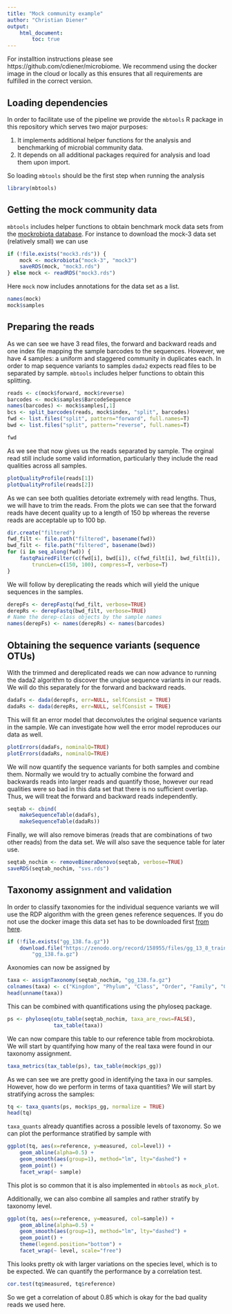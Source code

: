 ```yaml
---
title: "Mock community example"
author: "Christian Diener"
output:
    html_document:
        toc: true
---
```



For installtion instructions please see https://github.com/cdiener/microbiome.
We recommend using the docker image in the cloud or locally as this ensures
that all requirements are fulfilled in the correct version.

## Loading dependencies

In order to facilitate use of the pipeline we provide the `mbtools` R package
in this repository which serves two major purposes:

1. It implements additional helper functions for the analysis and benchmarking
   of microbial community data.
2. It depends on all additional packages required for analysis and load them
   upon import.

So loading `mbtools` should be the first step when running the analysis

```r
library(mbtools)
```

## Getting the mock community data

`mbtools` includes helper functions to obtain benchmark mock data sets from
the [mockrobiota database](https://peerj.com/preprints/2065/). For instance
to download the mock-3 data set (relatively small) we can use

```r
if (!file.exists("mock3.rds")) {
    mock <- mockrobiota("mock-3", "mock3")
    saveRDS(mock, "mock3.rds")
} else mock <- readRDS("mock3.rds")
```

Here `mock` now includes annotations for the data set as a list.

```r
names(mock)
mock$samples
```

## Preparing the reads

As we can see we have 3 read files, the forward and backward reads and one
index file mapping the sample barcodes to the sequences. However, we have 4
samples: a uniform and staggered community in duplicates each. In order to
map sequence variants to samples `dada2` expects read files to be separated by
sample. `mbtools` includes helper functions to obtain this splitting.

```r
reads <- c(mock$forward, mock$reverse)
barcodes <- mock$samples$BarcodeSequence
names(barcodes) <- mock$samples[,1]
bcs <- split_barcodes(reads, mock$index, "split", barcodes)
fwd <- list.files("split", pattern="forward", full.names=T)
bwd <- list.files("split", pattern="reverse", full.names=T)

fwd
```

As we see that now gives us the reads separated by sample. The orginal read
still include some valid information, particularly they include the read qualities
across all samples.

```r
plotQualityProfile(reads[1])
plotQualityProfile(reads[2])
```

As we can see both qualities detoriate extremely with read lengths. Thus,
we will have to trim the reads. From the plots we can see that the forward
reads have decent quality up to a length of 150 bp whereas the reverse reads
are acceptable up to 100 bp.

```r
dir.create("filtered")
fwd_filt <- file.path("filtered", basename(fwd))
bwd_filt <- file.path("filtered", basename(bwd))
for (i in seq_along(fwd)) {
    fastqPairedFilter(c(fwd[i], bwd[i]), c(fwd_filt[i], bwd_filt[i]),
        truncLen=c(150, 100), compress=T, verbose=T)
}
```

We will follow by dereplicating the reads which will yield the unique
sequences in the samples.

```r
derepFs <- derepFastq(fwd_filt, verbose=TRUE)
derepRs <- derepFastq(bwd_filt, verbose=TRUE)
# Name the derep-class objects by the sample names
names(derepFs) <- names(derepRs) <- names(barcodes)
```

## Obtaining the sequence variants (sequence OTUs)

With the trimmed and dereplicated reads we can now advance to running the dada2
algorithm to discover the unqiue sequence variants in our reads. We will do this
separately for the forward and backward reads.

```r
dadaFs <- dada(derepFs, err=NULL, selfConsist = TRUE)
dadaRs <- dada(derepRs, err=NULL, selfConsist = TRUE)
```

This will fit an error model that deconvolutes the original sequence variants
in the sample. We can investigate how well the error model reproduces our data
as well.

```r
plotErrors(dadaFs, nominalQ=TRUE)
plotErrors(dadaRs, nominalQ=TRUE)
```

We will now quantify the sequence variants for both samples and combine them.
Normally we would try to actually combine the forward and backwards reads into
larger reads and quantify those, however our read qualities were so bad in this
data set that there is no sufficient overlap. Thus, we will treat the forward and
backward reads independently.

```r
seqtab <- cbind(
    makeSequenceTable(dadaFs),
    makeSequenceTable(dadaRs))
```

Finally, we will also remove bimeras (reads that are combinations of two other
reads) from the data set. We will also save the sequence table for later use.

```r
seqtab_nochim <- removeBimeraDenovo(seqtab, verbose=TRUE)
saveRDS(seqtab_nochim, "svs.rds")
```

## Taxonomy assignment and validation

In order to classify taxonomies for the individual sequence variants we will
use the RDP algorithm with the green genes reference sequences. If you do not
use the docker image this data set has to be downloaded first
[from here](http://doi.org/10.5281/zenodo.158955).

```r
if (!file.exists("gg_138.fa.gz"))
    download.file("https://zenodo.org/record/158955/files/gg_13_8_train_set_97.fa.gz",
        "gg_138.fa.gz")
```

Axonomies can now be assigned by

```r
taxa <- assignTaxonomy(seqtab_nochim, "gg_138.fa.gz")
colnames(taxa) <- c("Kingdom", "Phylum", "Class", "Order", "Family", "Genus", "Species")
head(unname(taxa))
```

This can be combined with quantifications using the phyloseq package.

```r
ps <- phyloseq(otu_table(seqtab_nochim, taxa_are_rows=FALSE),
               tax_table(taxa))
```

We can now compare this table to our reference table from mockrobiota. We will
start by quantifying how many of the real taxa were found in our taxonomy
assignment.

```r
taxa_metrics(tax_table(ps), tax_table(mock$ps_gg))
```

As we can see we are pretty good in identifying the taxa in our samples.
However, how do we perform in terms of taxa quantities? We will
start by stratifying across the samples:

```r
tq <- taxa_quants(ps, mock$ps_gg, normalize = TRUE)
head(tq)
```

`taxa_quants` already quantifies across a possible levels of taxonomy. So we
can plot the performance stratified by sample with

```r
ggplot(tq, aes(x=reference, y=measured, col=level)) +
    geom_abline(alpha=0.5) +
    geom_smooth(aes(group=1), method="lm", lty="dashed") +
    geom_point() +
    facet_wrap(~ sample)
```

This plot is so common that it is also implemented in `mbtools` as `mock_plot`.

Additionally, we can also combine all samples and rather stratify by taxonomy
level.

```r
ggplot(tq, aes(x=reference, y=measured, col=sample)) +
    geom_abline(alpha=0.5) +
    geom_smooth(aes(group=1), method="lm", lty="dashed") +
    geom_point() +
    theme(legend.position="bottom") +
    facet_wrap(~ level, scale="free")
```

This looks pretty ok with larger variations on the species level, which is to
be expected. We can quantify the performance by a correlation test.

```r
cor.test(tq$measured, tq$reference)
```

So we get a correlation of about 0.85 which is okay for the bad quality reads
we used here.
